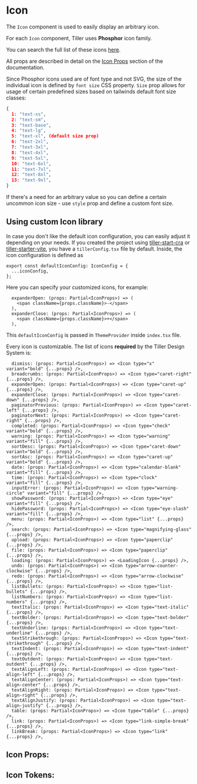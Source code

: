 

# Icon

The `Icon` component is used to easily display an arbitrary icon.

For each `Icon` component, Tiller uses **Phosphor** icon family.

You can search the full list of these icons [here](https://phosphoricons.com/).

All props are described in detail on the [Icon Props](#icon-props) section of the documentation.

Since Phosphor icons used are of font type and not SVG, the size of the individual icon is defined by `font size` CSS property. `Size` prop allows for usage of certain predefined sizes based on tailwinds default font size classes:

```json
{
  1: "text-xs",
  2: "text-sm",
  3: "text-base",
  4: "text-lg",
  5: "text-xl", (default size prop)
  6: "text-2xl",
  7: "text-3xl",
  8: "text-4xl",
  9: "text-5xl",
  10: "text-6xl",
  11: "text-7xl",
  12: "text-8xl",
  13: "text-9xl",
}
```

If there's a need for an arbitrary value so you can define a certain uncommon icon size - use `style` prop and define a custom font size.

## Using custom Icon library

In case you don't like the default icon configuration, you can easily adjust it depending on your needs. If you created the project using [tiller-start-cra](https://github.com/croz-ltd/tiller-start-cra) or [tiller-starter-vite](https://github.com/croz-ltd/tiller-starter-vite), you have a `tillerConfig.tsx` file by default.
Inside, the icon configuration is defined as
```tsx
export const defaultIconConfig: IconConfig = {
  ...iconConfig,
};
```

Here you can specify your customized icons, for example:
```tsx
  expanderOpen: (props: Partial<IconProps>) => (
    <span className={props.className}>-</span>
  ),
  expanderClose: (props: Partial<IconProps>) => (
    <span className={props.className}>+</span>
  ),
```
This `defaultIconConfig` is passed in `ThemeProvider` inside `index.tsx` file.

Every icon is customizable. The list of icons **required** by the Tiller Design System is:
```tsx
  dismiss: (props: Partial<IconProps>) => <Icon type="x" variant="bold" {...props} />,
  breadcrumbs: (props: Partial<IconProps>) => <Icon type="caret-right" {...props} />,
  expanderOpen: (props: Partial<IconProps>) => <Icon type="caret-up" {...props} />,
  expanderClose: (props: Partial<IconProps>) => <Icon type="caret-down" {...props} />,
  paginatorPrevious: (props: Partial<IconProps>) => <Icon type="caret-left" {...props} />,
  paginatorNext: (props: Partial<IconProps>) => <Icon type="caret-right" {...props} />,
  completed: (props: Partial<IconProps>) => <Icon type="check" variant="bold" {...props} />,
  warning: (props: Partial<IconProps>) => <Icon type="warning" variant="fill" {...props} />,
  sortDesc: (props: Partial<IconProps>) => <Icon type="caret-down" variant="bold" {...props} />,
  sortAsc: (props: Partial<IconProps>) => <Icon type="caret-up" variant="bold" {...props} />,
  date: (props: Partial<IconProps>) => <Icon type="calendar-blank" variant="fill" {...props} />,
  time: (props: Partial<IconProps>) => <Icon type="clock" variant="fill" {...props} />,
  inputError: (props: Partial<IconProps>) => <Icon type="warning-circle" variant="fill" {...props} />,
  showPassword: (props: Partial<IconProps>) => <Icon type="eye" variant="fill" {...props} />,
  hidePassword: (props: Partial<IconProps>) => <Icon type="eye-slash" variant="fill" {...props} />,
  menu: (props: Partial<IconProps>) => <Icon type="list" {...props} />,
  search: (props: Partial<IconProps>) => <Icon type="magnifying-glass" {...props} />,
  upload: (props: Partial<IconProps>) => <Icon type="paperclip" {...props} />,
  file: (props: Partial<IconProps>) => <Icon type="paperclip" {...props} />,
  loading: (props: Partial<IconProps>) => <LoadingIcon {...props} />,
  undo: (props: Partial<IconProps>) => <Icon type="arrow-counter-clockwise" {...props} />,
  redo: (props: Partial<IconProps>) => <Icon type="arrow-clockwise" {...props} />,
  listBullets: (props: Partial<IconProps>) => <Icon type="list-bullets" {...props} />,
  listNumbers: (props: Partial<IconProps>) => <Icon type="list-numbers" {...props} />,
  textItalic: (props: Partial<IconProps>) => <Icon type="text-italic" {...props} />,
  textBolder: (props: Partial<IconProps>) => <Icon type="text-bolder" {...props} />,
  textUnderline: (props: Partial<IconProps>) => <Icon type="text-underline" {...props} />,
  textStrikethrough: (props: Partial<IconProps>) => <Icon type="text-strikethrough" {...props} />,
  textIndent: (props: Partial<IconProps>) => <Icon type="text-indent" {...props} />,
  textOutdent: (props: Partial<IconProps>) => <Icon type="text-outdent" {...props} />,
  textAlignLeft: (props: Partial<IconProps>) => <Icon type="text-align-left" {...props} />,
  textAlignCenter: (props: Partial<IconProps>) => <Icon type="text-align-center" {...props} />,
  textAlignRight: (props: Partial<IconProps>) => <Icon type="text-align-right" {...props} />,
  textAlignJustify: (props: Partial<IconProps>) => <Icon type="text-align-justify" {...props} />,
  table: (props: Partial<IconProps>) => <Icon type="table" {...props} />,
  link: (props: Partial<IconProps>) => <Icon type="link-simple-break" {...props} />,
  linkBreak: (props: Partial<IconProps>) => <Icon type="link" {...props} />,
```


<Stories includePrimary={true} />

## Icon Props:

<ArgsTable of={Icon} />

## Icon Tokens:
<ThemeTokens component="Icon"/>
